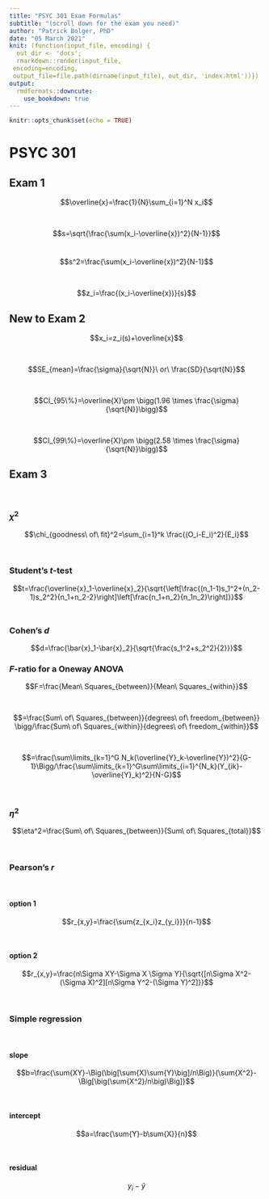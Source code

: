 ```yaml
---
title: "PSYC 301 Exam Formulas"
subtitle: "(scroll down for the exam you need)"
author: "Patrick Bolger, PhD"
date: "05 March 2021"
knit: (function(input_file, encoding) {
  out_dir <- 'docs';
  rmarkdown::render(input_file,
 encoding=encoding,
 output_file=file.path(dirname(input_file), out_dir, 'index.html'))})
output: 
  rmdformats::downcute:
    use_bookdown: true
---
```


```r
knitr::opts_chunk$set(echo = TRUE)
```


# PSYC 301

## Exam 1

$$\overline{x}=\frac{1}{N}\sum_{i=1}^N x_i$$

<br/>

$$s=\sqrt{\frac{\sum(x_i-\overline{x})^2}{N-1}}$$
<br/>

$$s^2=\frac{\sum(x_i-\overline{x})^2}{N-1}$$

<br/>

$$z_i=\frac{(x_i-\overline{x})}{s}$$

## New to Exam 2

$$x_i=z_i(s)+\overline{x}$$

<br/>

$$SE_{mean}=\frac{\sigma}{\sqrt{N}}\ or\ \frac{SD}{\sqrt{N}}$$

<br/>

$$CI_{95\%}=\overline{X}\pm \bigg(1.96 \times \frac{\sigma}{\sqrt{N}}\bigg)$$

<br/>

$$CI_{99\%}=\overline{X}\pm \bigg(2.58 \times \frac{\sigma}{\sqrt{N}}\bigg)$$

## Exam 3

<br/>

### $\chi^2$

$$\chi_{goodness\ of\ fit}^2=\sum_{i=1}^k \frac{(O_i-E_i)^2}{E_i}$$

<br/>

### Student's *t*-test

$$t=\frac{\overline{x}_1-\overline{x}_2}{\sqrt{\left[\frac{(n_1-1)s_1^2+(n_2-1)s_2^2}{n_1+n_2-2}\right]\left[\frac{n_1+n_2}{n_1n_2}\right]}}$$
<br/>

### Cohen's *d*

$$d=\frac{\bar{x}_1-\bar{x}_2}{\sqrt{\frac{s_1^2+s_2^2}{2}}}$$

### *F*-ratio for a Oneway ANOVA

$$F=\frac{Mean\ Squares_{between}}{Mean\ Squares_{within}}$$

<br/>


$$=\frac{Sum\ of\ Squares_{between}}{degrees\ of\ freedom_{between}}
\bigg/\frac{Sum\ of\ Squares_{within}}{degrees\ of\ freedom_{within}}$$

<br/>

$$=\frac{\sum\limits_{k=1}^G N_k(\overline{Y}_k-\overline{Y})^2}{G-1}\Bigg/\frac{\sum\limits_{k=1}^G\sum\limits_{i=1}^{N_k}(Y_{ik}-\overline{Y}_k)^2}{N-G}$$

<br/>

### $\eta^2$

$$\eta^2=\frac{Sum\ of\ Squares_{between}}{Sum\ of\ Squares_{total}}$$

<br/>

### Pearson's *r*

<br/>

#### option 1

$$r_{x,y}=\frac{\sum{z_{x_i}z_{y_i}}}{n-1}$$

<br/>

#### option 2

$$r_{x,y}=\frac{n\Sigma XY-\Sigma X \Sigma Y}{\sqrt{[n\Sigma X^2-(\Sigma X)^2][n\Sigma Y^2-(\Sigma Y)^2]}}$$

<br/>

### Simple regression

<br/>

#### slope

$$b=\frac{\sum{XY}-\Big(\big[\sum{X}\sum{Y}\big]/n\Big)}{\sum{X^2}-\Big[\big(\sum{X^2}/n\big)\Big]}$$

<br/>

#### intercept

$$a=\frac{\sum{Y}-b\sum{X}}{n}$$

<br/>

#### residual

$$y_i-\hat{y}$$